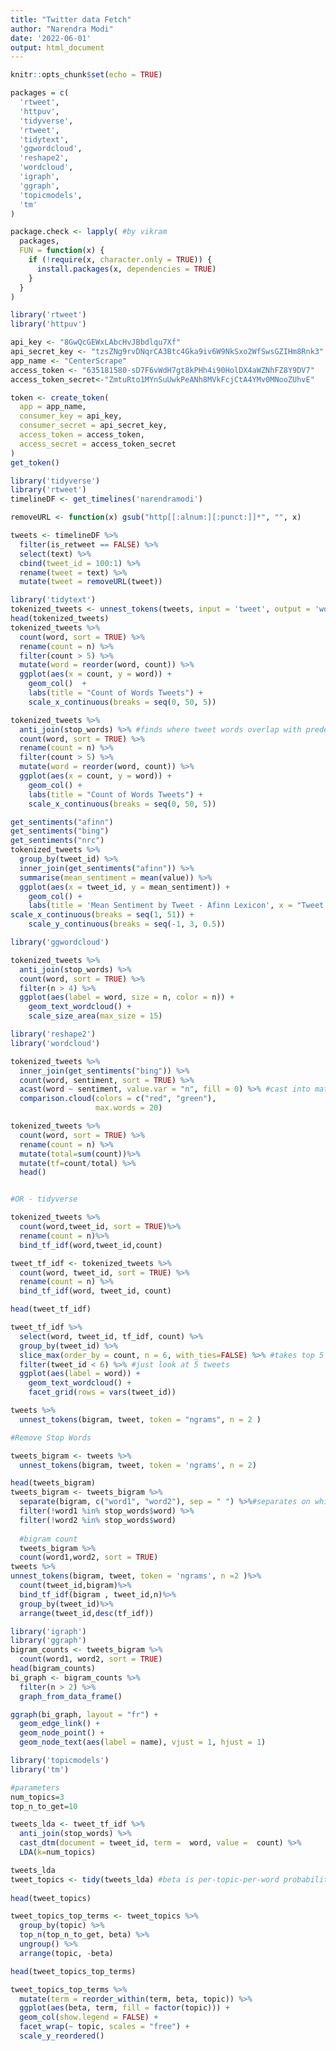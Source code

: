 ---
title: "Twitter data Fetch"
author: "Narendra Modi"
date: '2022-06-01'
output: html_document
---

```{r setup, include=FALSE}
knitr::opts_chunk$set(echo = TRUE)
```

```{r}
packages = c(
  'rtweet',
  'httpuv',
  'tidyverse',
  'rtweet',
  'tidytext',
  'ggwordcloud',
  'reshape2',
  'wordcloud',
  'igraph',
  'ggraph',
  'topicmodels',
  'tm'
)

package.check <- lapply( #by vikram
  packages,
  FUN = function(x) {
    if (!require(x, character.only = TRUE)) {
      install.packages(x, dependencies = TRUE)
    }
  }
)
```

```{r}
library('rtweet')
library('httpuv')

api_key <- "8GwQcGEWxLAbcHvJBbdlqu7Xf"
api_secret_key <- "tzsZNg9rvDNqrCA3Btc4Gka9iv6W9NkSxo2WfSwsGZIHm8Rnk3"
app_name <- "CenterScrape"
access_token <- "635181580-sD7F6vWdH7gt8kPHh4i90HolDX4aWZNhFZ8Y9DV7"
access_token_secret<-"ZmtuRto1MYnSuUwkPeANh8MVkFcjCtA4YMv0MNooZUhvE"

token <- create_token(
  app = app_name,
  consumer_key = api_key,
  consumer_secret = api_secret_key,
  access_token = access_token,
  access_secret = access_token_secret
)
get_token()
```


```{r}
library('tidyverse')
library('rtweet')
timelineDF <- get_timelines('narendramodi')
```

```{r}
removeURL <- function(x) gsub("http[[:alnum:][:punct:]]*", "", x)

tweets <- timelineDF %>%
  filter(is_retweet == FALSE) %>%
  select(text) %>%
  cbind(tweet_id = 100:1) %>%
  rename(tweet = text) %>%
  mutate(tweet = removeURL(tweet))
```

```{r}
library('tidytext')
tokenized_tweets <- unnest_tokens(tweets, input = 'tweet', output = 'word')
head(tokenized_tweets)
tokenized_tweets %>%
  count(word, sort = TRUE) %>%
  rename(count = n) %>%
  filter(count > 5) %>%
  mutate(word = reorder(word, count)) %>%
  ggplot(aes(x = count, y = word)) + 
    geom_col()  + 
    labs(title = "Count of Words Tweets") + 
    scale_x_continuous(breaks = seq(0, 50, 5))
```


```{r}
tokenized_tweets %>%
  anti_join(stop_words) %>% #finds where tweet words overlap with predefined stop words, and removes them
  count(word, sort = TRUE) %>%
  rename(count = n) %>%
  filter(count > 5) %>%
  mutate(word = reorder(word, count)) %>%
  ggplot(aes(x = count, y = word)) + 
    geom_col() + 
    labs(title = "Count of Words Tweets") + 
    scale_x_continuous(breaks = seq(0, 50, 5))
```
```{r}
get_sentiments("afinn")
get_sentiments("bing")
get_sentiments("nrc")
tokenized_tweets %>%
  group_by(tweet_id) %>%
  inner_join(get_sentiments("afinn")) %>%
  summarise(mean_sentiment = mean(value)) %>%
  ggplot(aes(x = tweet_id, y = mean_sentiment)) + 
    geom_col() + 
    labs(title = 'Mean Sentiment by Tweet - Afinn Lexicon', x = "Tweet ID", y = 'Mean Sentiment') +
scale_x_continuous(breaks = seq(1, 51)) +
    scale_y_continuous(breaks = seq(-1, 3, 0.5))
```

```{r}
library('ggwordcloud')

tokenized_tweets %>%
  anti_join(stop_words) %>%
  count(word, sort = TRUE) %>%
  filter(n > 4) %>%
  ggplot(aes(label = word, size = n, color = n)) + 
    geom_text_wordcloud() + 
    scale_size_area(max_size = 15)
```
```{r}
library('reshape2')
library('wordcloud')

tokenized_tweets %>%
  inner_join(get_sentiments("bing")) %>%
  count(word, sentiment, sort = TRUE) %>%
  acast(word ~ sentiment, value.var = "n", fill = 0) %>% #cast into matrix, grouped by neg and pos
  comparison.cloud(colors = c("red", "green"),
                   max.words = 20)
```
```{r}
tokenized_tweets %>%
  count(word, sort = TRUE) %>%
  rename(count = n) %>%
  mutate(total=sum(count))%>%
  mutate(tf=count/total) %>%
  head()


#OR - tidyverse

tokenized_tweets %>%
  count(word,tweet_id, sort = TRUE)%>%
  rename(count = n)%>%
  bind_tf_idf(word,tweet_id,count)

tweet_tf_idf <- tokenized_tweets %>%
  count(word, tweet_id, sort = TRUE) %>%
  rename(count = n) %>%
  bind_tf_idf(word, tweet_id, count)

head(tweet_tf_idf)

tweet_tf_idf %>%
  select(word, tweet_id, tf_idf, count) %>%
  group_by(tweet_id) %>%
  slice_max(order_by = count, n = 6, with_ties=FALSE) %>% #takes top 5 words from each tweet
  filter(tweet_id < 6) %>% #just look at 5 tweets
  ggplot(aes(label = word)) + 
    geom_text_wordcloud() + 
    facet_grid(rows = vars(tweet_id))
```
```{r}
tweets %>%
  unnest_tokens(bigram, tweet, token = "ngrams", n = 2 )

#Remove Stop Words

tweets_bigram <- tweets %>%
  unnest_tokens(bigram, tweet, token = 'ngrams', n = 2) 

head(tweets_bigram)
tweets_bigram <- tweets_bigram %>%
  separate(bigram, c("word1", "word2"), sep = " ") %>%#separates on whitespace
  filter(!word1 %in% stop_words$word) %>%
  filter(!word2 %in% stop_words$word)
  
  #bigram count
  tweets_bigram %>%
  count(word1,word2, sort = TRUE)
tweets %>%
unnest_tokens(bigram, tweet, token = 'ngrams', n =2 )%>%
  count(tweet_id,bigram)%>%
  bind_tf_idf(bigram , tweet_id,n)%>%
  group_by(tweet_id)%>%
  arrange(tweet_id,desc(tf_idf))

```
```{r}
library('igraph')
library('ggraph')
bigram_counts <- tweets_bigram %>%
  count(word1, word2, sort = TRUE)
head(bigram_counts)
bi_graph <- bigram_counts %>%
  filter(n > 2) %>% 
  graph_from_data_frame()

ggraph(bi_graph, layout = "fr") +
  geom_edge_link() +
  geom_node_point() +
  geom_node_text(aes(label = name), vjust = 1, hjust = 1)
```


```{r}
library('topicmodels')
library('tm')

#parameters
num_topics=3
top_n_to_get=10

tweets_lda <- tweet_tf_idf %>%
  anti_join(stop_words) %>%
  cast_dtm(document = tweet_id, term =  word, value =  count) %>%
  LDA(k=num_topics)

tweets_lda
tweet_topics <- tidy(tweets_lda) #beta is per-topic-per-word probabilities
  
head(tweet_topics)

tweet_topics_top_terms <- tweet_topics %>%
  group_by(topic) %>%
  top_n(top_n_to_get, beta) %>%
  ungroup() %>%
  arrange(topic, -beta)

head(tweet_topics_top_terms)

tweet_topics_top_terms %>%
  mutate(term = reorder_within(term, beta, topic)) %>%
  ggplot(aes(beta, term, fill = factor(topic))) +
  geom_col(show.legend = FALSE) +
  facet_wrap(~ topic, scales = "free") +
  scale_y_reordered()

```

